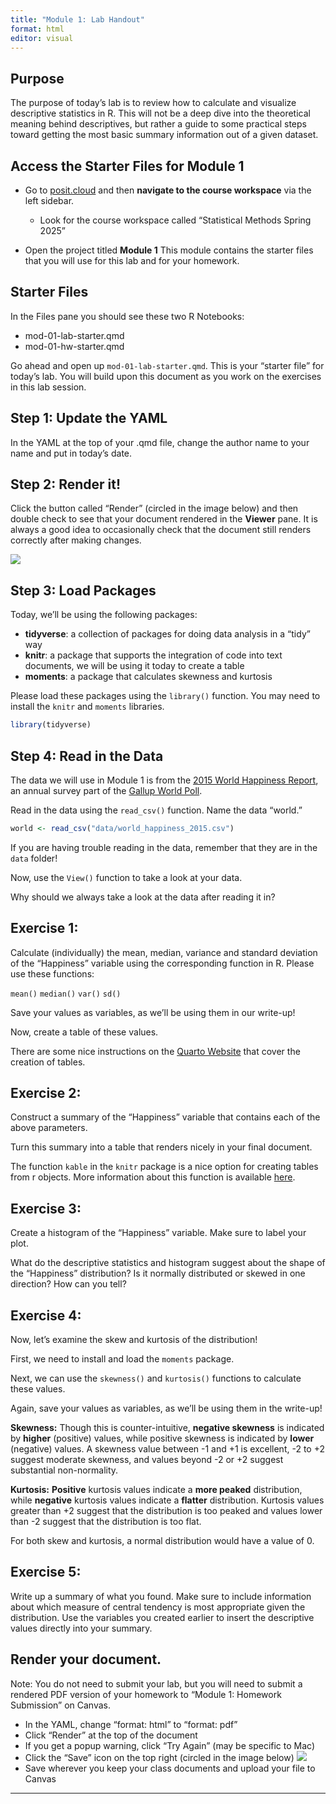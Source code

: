 ```yaml
---
title: "Module 1: Lab Handout"
format: html
editor: visual
---
```


## Purpose

The purpose of today's lab is to review how to calculate and visualize descriptive statistics in R. This will not be a deep dive into the theoretical meaning behind descriptives, but rather a guide to some practical steps toward getting the most basic summary information out of a given dataset.

## Access the Starter Files for Module 1

-   Go to [posit.cloud](posit.cloud) and then **navigate to the course workspace** via the left sidebar.

    -   Look for the course workspace called "Statistical Methods Spring 2025"

-   Open the project titled **Module 1** This module contains the starter files that you will use for this lab and for your homework.

## Starter Files

In the Files pane you should see these two R Notebooks:

-   mod-01-lab-starter.qmd
-   mod-01-hw-starter.qmd

Go ahead and open up `mod-01-lab-starter.qmd`. This is your "starter file" for today's lab. You will build upon this document as you work on the exercises in this lab session.

## Step 1: Update the YAML

In the YAML at the top of your .qmd file, change the author name to your name and put in today's date.

## Step 2: Render it!

Click the button called "Render" (circled in the image below) and then double check to see that your document rendered in the **Viewer** pane. It is always a good idea to occasionally check that the document still renders correctly after making changes.

![](images/render.png)

## Step 3: Load Packages

Today, we'll be using the following packages:

-   **tidyverse**: a collection of packages for doing data analysis in a "tidy" way
-   **knitr**: a package that supports the integration of code into text documents, we will be using it today to create a table
-   **moments**: a package that calculates skewness and kurtosis

Please load these packages using the `library()` function. You may need to install the `knitr` and `moments` libraries.

```r
library(tidyverse)
```

## Step 4: Read in the Data

The data we will use in Module 1 is from the [2015 World Happiness Report](https://worldhappiness.report/ed/2015/), an annual survey part of the [Gallup World Poll](https://www.gallup.com/178667/gallup-world-poll-work.aspx).

Read in the data using the `read_csv()` function. Name the data "world."

```r
world <- read_csv("data/world_happiness_2015.csv")
```

::: callout-note
If you are having trouble reading in the data, remember that they are in the `data` folder!
:::

Now, use the `View()` function to take a look at your data.

::: callout-important
Why should we always take a look at the data after reading it in?
:::

## Exercise 1:

Calculate (individually) the mean, median, variance and standard deviation of the "Happiness" variable using the corresponding function in R. Please use these functions:

`mean()` `median()` `var()` `sd()`

Save your values as variables, as we'll be using them in our write-up!

Now, create a table of these values.

There are some nice instructions on the [Quarto Website](https://quarto.org/docs/authoring/tables.html) that cover the creation of tables.

## Exercise 2:

Construct a summary of the "Happiness" variable that contains each of the above parameters.

Turn this summary into a table that renders nicely in your final document.

The function `kable` in the `knitr` package is a nice option for creating tables from r objects. More information about this function is available [here](https://bookdown.org/yihui/rmarkdown-cookbook/kable.html).

## Exercise 3:

Create a histogram of the "Happiness" variable. Make sure to label your plot.

What do the descriptive statistics and histogram suggest about the shape of the "Happiness" distribution? Is it normally distributed or skewed in one direction? How can you tell?

## Exercise 4:

Now, let's examine the skew and kurtosis of the distribution!

First, we need to install and load the `moments` package.

Next, we can use the `skewness()` and `kurtosis()` functions to calculate these values.

Again, save your values as variables, as we'll be using them in the write-up!

::: callout-tip
**Skewness:** Though this is counter-intuitive, **negative skewness** is indicated by **higher** (positive) values, while positive skewness is indicated by **lower** (negative) values. A skewness value between -1 and +1 is excellent, -2 to +2 suggest moderate skewness, and values beyond -2 or +2 suggest substantial non-normality.

**Kurtosis:** **Positive** kurtosis values indicate a **more peaked** distribution, while **negative** kurtosis values indicate a **flatter** distribution. Kurtosis values greater than +2 suggest that the distribution is too peaked and values lower than -2 suggest that the distribution is too flat.

For both skew and kurtosis, a normal distribution would have a value of 0.
:::

## Exercise 5:

Write up a summary of what you found. Make sure to include information about which measure of central tendency is most appropriate given the distribution. Use the variables you created earlier to insert the descriptive values directly into your summary.

## Render your document.

Note: You do not need to submit your lab, but you will need to submit a rendered PDF version of your homework to "Module 1: Homework Submission" on Canvas.

-   In the YAML, change "format: html" to "format: pdf"
-   Click "Render" at the top of the document
-   If you get a popup warning, click "Try Again" (may be specific to Mac)
-   Click the "Save" icon on the top right (circled in the image below) ![](images/save_pdf.png)
-   Save wherever you keep your class documents and upload your file to Canvas

------------------------------------------------------------------------
